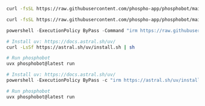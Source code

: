 <CodeGroup>

```bash macOS
curl -fsSL https://raw.githubusercontent.com/phospho-app/phosphobot/main/install.sh | bash
```

```bash Linux
curl -fsSL https://raw.githubusercontent.com/phospho-app/phosphobot/main/install.sh | sudo bash
```

```powershell Windows
powershell -ExecutionPolicy ByPass -Command "irm https://raw.githubusercontent.com/phospho-app/phosphobot/main/install.ps1 | iex"
```

```bash uv (Linux and macOS)
# Install uv: https://docs.astral.sh/uv/
curl -LsSf https://astral.sh/uv/install.sh | sh

# Run phosphobot
uvx phosphobot@latest run
```

```powershell uv (Windows)
# Install uv: https://docs.astral.sh/uv/
powershell -ExecutionPolicy ByPass -c "irm https://astral.sh/uv/install.ps1 | iex"

# Run phosphobot
uvx phosphobot@latest run
```


</CodeGroup>